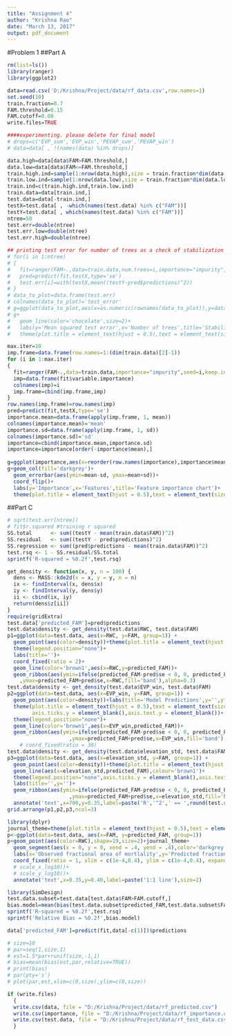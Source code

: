 ```yaml
---
title: "Assignment 4"
author: "Krishna Rao"
date: "March 13, 2017"
output: pdf_document
---
```


#Problem 1
##Part A
```r
rm(list=ls())
library(ranger)
library(ggplot2)
```



```r
data=read.csv('D:/Krishna/Project/data/rf_data.csv',row.names=1)
set.seed(10)
train.fraction=0.7
FAM.threshold=0.15
FAM.cutoff=0.00
write.files=TRUE
```

```r
####experimenting. please delete for final model
# drops=c('EVP_sum','EVP_win','PEVAP_sum','PEVAP_win')
# data=data[ , !(names(data) %in% drops)]
```

```r
data.high=data[data$FAM>FAM.threshold,]
data.low=data[data$FAM<=FAM.threshold,]
train.high.ind=sample(1:nrow(data.high),size = train.fraction*dim(data.high)[1])
train.low.ind=sample(1:nrow(data.low),size = train.fraction*dim(data.low)[1])
train.ind=c(train.high.ind,train.low.ind)
train.data=data[train.ind,]
test.data=data[-train.ind,]
testX=test.data[ , -which(names(test.data) %in% c("FAM"))]
testY=test.data[ , which(names(test.data) %in% c("FAM"))]
ntree=50
test.err=double(ntree)
test.err.low=double(ntree)
test.err.high=double(ntree)
```

```r
## printing test error for number of trees as a check of stabilization
# for(i in 1:ntree)
# {
#   fit=ranger(FAM~.,data=train.data,num.trees=i,importance="impurity",seed=11,keep.inbag=TRUE)
#   pred=predict(fit,testX,type='se')
#   test.err[i]=with(testX,mean((testY-pred$predictions)^2))
# }
# data_to_plot=data.frame(test.err)
# colnames(data_to_plot)='test_error'
# g=ggplot(data_to_plot,aes(x=as.numeric(rownames(data_to_plot)),y=data_to_plot))
# g+
#   geom_line(color='chocolate',size=2)+
#   labs(y='Mean squared test error',x='Number of trees',title='Stabilization of test error')+
#   theme(plot.title = element_text(hjust = 0.5),text = element_text(size=15))

```

```r
max.iter=10
imp.frame=data.frame(row.names=1:(dim(train.data)[2]-1))
for (i in 1:max.iter)
{
  fit=ranger(FAM~.,data=train.data,importance="impurity",seed=i,keep.inbag=TRUE)
  imp=data.frame(fit$variable.importance)
  colnames(imp)=i
  imp.frame=cbind(imp.frame,imp)
}
row.names(imp.frame)=row.names(imp)
pred=predict(fit,testX,type='se')
importance.mean=data.frame(apply(imp.frame, 1, mean))
colnames(importance.mean)='mean'
importance.sd=data.frame(apply(imp.frame, 1, sd))
colnames(importance.sd)='sd'
importance=cbind(importance.mean,importance.sd)
importance=importance[order(-importance$mean),]
  
g=ggplot(importance,aes(x=reorder(row.names(importance),importance$mean),y=mean))
g+geom_col(fill='darkgrey')+
  geom_errorbar(aes(ymin=mean-sd, ymax=mean+sd))+
  coord_flip()+
  labs(y='Importance',x='Features',title='Feature importance chart')+
  theme(plot.title = element_text(hjust = 0.5),text = element_text(size=15))
```

##Part C
```r
# sqrt(test.err[ntree])
# fit$r.squared #training r squared
SS.total      <- sum((testY - mean(train.data$FAM))^2)
SS.residual   <- sum((testY - pred$predictions)^2)
SS.regression <- sum((pred$predictions - mean(train.data$FAM))^2)
test.rsq <- 1 - SS.residual/SS.total
sprintf('R-squared = %0.2f',test.rsq)
```



```r
get_density <- function(x, y, n = 100) {
  dens <- MASS::kde2d(x = x, y = y, n = n)
  ix <- findInterval(x, dens$x)
  iy <- findInterval(y, dens$y)
  ii <- cbind(ix, iy)
  return(dens$z[ii])
}
require(gridExtra)
test.data['predicted_FAM']=pred$predictions
test.data$density <- get_density(test.data$RWC, test.data$FAM)
p1=ggplot(data=test.data, aes(x=RWC, y=FAM, group=1)) +
  geom_point(aes(color=density))+theme(plot.title = element_text(hjust = 0.5),text = element_text(size=15))+
  theme(legend.position="none")+
  labs(title='')+
  coord_fixed(ratio = 2)+
  geom_line(color='brown1',aes(x=RWC,y=predicted_FAM))+
  geom_ribbon(aes(ymin=ifelse(predicted_FAM-pred$se < 0, 0, predicted_FAM-pred$se)
    ,ymax=predicted_FAM+pred$se,x=RWC,fill='band'),alpha=0.3)
test.data$density <- get_density(test.data$EVP_win, test.data$FAM)
p2=ggplot(data=test.data, aes(x=EVP_win, y=FAM, group=1)) +
  geom_point(aes(color=density))+labs(title='Model Predictions',y='',yticks='')+
  theme(plot.title = element_text(hjust = 0.5),text = element_text(size=15), 
        axis.ticks.y = element_blank(),axis.text.y = element_blank())+
  theme(legend.position="none")+
  geom_line(color='brown1',aes(x=EVP_win,predicted_FAM))+
  geom_ribbon(aes(ymin=ifelse(predicted_FAM-pred$se < 0, 0, predicted_FAM-pred$se)
                    ,ymax=predicted_FAM+pred$se,x=EVP_win,fill='band'),alpha=0.3)
    # coord_fixed(ratio = 30)
test.data$density <- get_density(test.data$elevation_std, test.data$FAM)
p3=ggplot(data=test.data, aes(x=elevation_std, y=FAM, group=1)) +
  geom_point(aes(color=density))+theme(plot.title = element_text(hjust = 0.5),text = element_text(size=15))+
  geom_line(aes(x=elevation_std,predicted_FAM),colour='brown1')+
  theme(legend.position="none",axis.ticks.y = element_blank(),axis.text.y = element_blank())+
  labs(title='',y='')+
  geom_ribbon(aes(ymin=ifelse(predicted_FAM-pred$se < 0, 0, predicted_FAM-pred$se)
                    ,ymax=predicted_FAM+pred$se,x=elevation_std,fill='band'),alpha=0.3)+
  annotate('text',x=700,y=0.35,label=paste('R','^2',' == ',round(test.rsq,2)),size=6,parse=TRUE)
grid.arrange(p1,p2,p3,ncol=3)
```

```r
library(dplyr)
journal_theme=theme(plot.title = element_text(hjust = 0.5),text = element_text(size=9), legend.position=c(0.2,0.7))
p<-ggplot(data=test.data, aes(x=FAM, y=predicted_FAM, group=1))
p+geom_point(aes(color=RWC),shape=19,size=2)+journal_theme+
  geom_segment(aes(x = 0, y = 0, xend = .4, yend = .4),color='darkgrey',size=0.8)+
  labs(x='Observed fractional area of mortlality',y='Predicted fractional area of mortality',color='Relative\nwater content')+
  coord_fixed(ratio = 1, xlim = c(1e-4,0.4), ylim = c(1e-4,0.4), expand = TRUE)+
  # scale_x_log10()+
  # scale_y_log10()+
  annotate('text',x=0.35,y=0.40,label=paste('1:1 line'),size=2)
```

```r
library(SimDesign)
test.data.subset=test.data[test.data$FAM>FAM.cutoff,]
bias.model=mean(bias(test.data.subset$predicted_FAM,test.data.subset$FAM,relative=TRUE))
sprintf('R-squared = %0.2f',test.rsq)
sprintf('Relative Bias = %0.2f',bias.model)

```

```r
data['predicted_FAM']=predict(fit,data[-c(1)])$predictions
```

```r
# size=10
# par=seq(1,size,1)
# est=1.5*par+runif(size,-1,1)
# bias=mean(bias(est,par,relative=TRUE))
# print(bias)
# par(pty='s')
# plot(par,est,xlim=c(0,size),ylim=c(0,size))
```

```r
if (write.files)
  {
  write.csv(data, file = "D:/Krishna/Project/data/rf_predicted.csv")
  write.csv(importance, file = "D:/Krishna/Project/data/rf_importance.csv")
  write.csv(test.data, file = "D:/Krishna/Project/data/rf_test_data.csv")
  }
```



